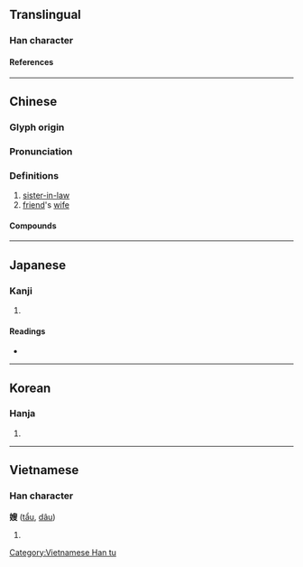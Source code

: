 {{character info/new}}
==Translingual==

===Han character===
{{Han char|rn=38|rad=女|as=09|sn=12|four=47447|canj=VHXE|ids=⿰女叟}}

====References====
{{Han ref|kx=0268.340|dkj=06603|dj=0536.080|hdz=21066.180|uh=5AC2}}

----

==Chinese==
{{zh-forms}}

===Glyph origin===
{{Han etym}}

===Pronunciation===
{{zh-pron
|m=sǎo
|c=sou2
|h=pfs=só
|md=sō̤
|mn=só/qz:só͘
|mn-t=so2/sao2
|mn-t_note=so2 - vernacular; sao2 - literary
|w=2sau
|mc=y
|oc=y
|cat=
}}

===Definitions===
{{zh-hanzi}}

# [[sister-in-law]] {{gloss|[[elder brother]]'s [[wife]]}}
# [[friend]]'s [[wife]]

====Compounds====
{{zh-der|丘嫂|兄嫂|內嫂|大嫂|大嫂子|姑嫂|姻嫂|嫂夫人|嫂嫂|嫂子|家嫂|舅嫂}}

{{zh-cat|Family}}

----

==Japanese==

===Kanji===
{{ja-kanji|grade=uc|rs=女10}}

# {{defn|lang=ja|sort=女10}}

====Readings====
* {{ja-readings|on=[[そう]] (sō)|kun=[[あによめ]] (aniyome)}}

----

==Korean==

===Hanja===
{{ko-hanja|hangeul=수|rv=su|mr=su}}

# {{defn|lang=ko|sort=女10}}

----

==Vietnamese==

===Han character===
'''嫂''' ([[tẩu]], [[dâu]])

# {{defn|lang=vi}}

[[Category:Vietnamese Han tu]]